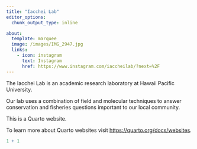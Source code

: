 ```yaml
---
title: "Iacchei Lab"
editor_options: 
  chunk_output_type: inline

about: 
  template: marquee
  image: /images/IMG_2947.jpg
  links: 
    - icon: instagram
      text: Instagram
      href: https://www.instagram.com/iaccheilab/?next=%2F
---
```


The Iacchei Lab is an academic research laboratory at Hawaii Pacific University.

Our lab uses a combination of field and molecular techniques to answer conservation and fisheries questions important to our local community.

This is a Quarto website.

To learn more about Quarto websites visit <https://quarto.org/docs/websites>.

```r
1 + 1
```
